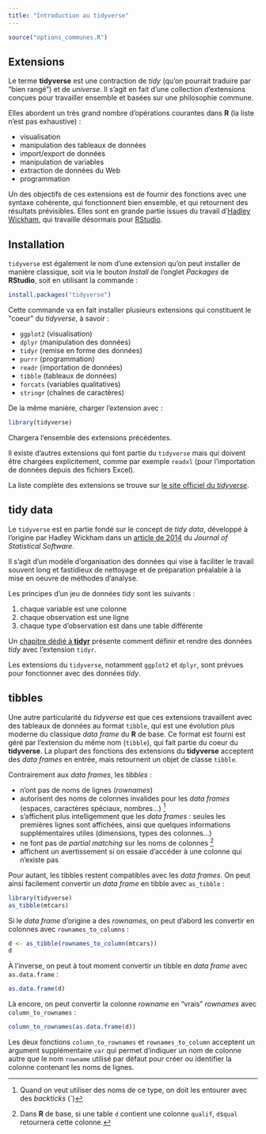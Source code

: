```yaml
---
title: "Introduction au tidyverse"
---
```


```r
source("options_communes.R")
```

## Extensions

Le terme **tidyverse** est une contraction de *tidy* (qu'on pourrait traduire par "bien rangé") et de *universe*. Il s'agit en fait d'une collection d'extensions conçues pour travailler ensemble et basées sur une philosophie commune.

Elles abordent un très grand nombre d'opérations courantes dans **R** (la liste n'est pas exhaustive) :

- visualisation 
- manipulation des tableaux de données
- import/export de données 
- manipulation de variables 
- extraction de données du Web 
- programmation

Un des objectifs de ces extensions est de fournir des fonctions avec une syntaxe cohérente, qui fonctionnent bien ensemble, et qui retournent des résultats prévisibles. Elles sont en grande partie issues du travail d'[Hadley Wickham](http://hadley.nz/), qui travaille désormais pour [RStudio](https://www.rstudio.com).


## Installation

`tidyverse`{.pkg} est également le nom d'une extension qu'on peut installer de manière classique, soit via le bouton *Install* de l'onglet *Packages* de **RStudio**, soit en utilisant la commande :

```r
install.packages("tidyverse")
```

Cette commande va en fait installer plusieurs extensions qui constituent le <q>coeur</q> du <dfn lang="en">tidyverse</dfn>, à savoir :

- `ggplot2`{.pkg} (visualisation)
- `dplyr`{.pkg} (manipulation des données)
- `tidyr`{.pkg} (remise en forme des données)
- `purrr`{.pkg} (programmation)
- `readr`{.pkg} (importation de données)
- `tibble`{.pkg} (tableaux de données)
- `forcats`{.pkg} (variables qualitatives)
- `stringr`{.pkg} (chaînes de caractères)

De la même manière, charger l'extension avec :

```r
library(tidyverse)
```

Chargera l'ensemble des extensions précédentes.

Il existe d'autres extensions qui font partie du `tidyverse`{.pkg} mais qui doivent être chargées explicitement, comme par exemple `readxl`{.pkg} (pour l'importation de données depuis des fichiers Excel).

La liste complète des extensions se trouve sur [le site officiel du *tidyverse*](https://www.tidyverse.org/packages/).


## tidy data {#tidydata}

Le `tidyverse`{.pkg} est en partie fondé sur le concept de <dfn lang="en">tidy data</dfn>, développé à l'origine par Hadley Wickham dans un [article de 2014](https://www.jstatsoft.org/article/view/v059i10) du *Journal of Statistical Software*.

Il s'agit d'un modèle d'organisation des données qui vise à faciliter le travail souvent long et fastidieux de nettoyage et de préparation préalable à la mise en oeuvre de méthodes d'analyse.

Les principes d'un jeu de données *tidy* sont les suivants :

1. chaque variable est une colonne
2. chaque observation est une ligne
3. chaque type d'observation est dans une table différente

Un [chapitre dédié à **tidyr**](reorganiser-ses-donnees-avec-tidyr.html) présente comment définir et rendre des données *tidy* avec l'extension `tidyr`{.pkg}.

Les extensions du `tidyverse`{.pkg}, notamment `ggplot2`{.pkg} et `dplyr`{.pkg}, sont prévues pour fonctionner avec des données *tidy*. 


## tibbles {#tibbles}

Une autre particularité du *tidyverse* est que ces extensions travaillent avec des tableaux de données au format `tibble`{data-pkg="tibble"}, qui est une évolution plus moderne du classique *data frame* du **R** de base. Ce format est fourni est géré par l'extension du même nom (`tibble`{.pkg}), qui fait partie du coeur du **tidyverse**. La plupart des fonctions des extensions du **tidyverse** acceptent des *data frames* en entrée, mais retournent un objet de classe `tibble`{data-pkg="tibble"}.

Contrairement aux *data frames*, les *tibbles* :

- n'ont pas de noms de lignes (*rownames*)
- autorisent des noms de colonnes invalides pour les *data frames* (espaces, caractères spéciaux, nombres...) ^[Quand on veut utiliser des noms de ce type, on doit les entourer avec des *backticks* (`)]
- s'affichent plus intelligemment que les *data frames* : seules les premières lignes sont affichées, ainsi que quelques informations supplémentaires utiles (dimensions, types des colonnes...)
- ne font pas de *partial matching* sur les noms de colonnes ^[Dans **R** de base, si une table `d` contient une colonne `qualif`, `d$qual` retournera cette colonne.]
- affichent un avertissement si on essaie d'accéder à une colonne qui n'existe pas

Pour autant, les tibbles restent compatibles avec les *data frames*. On peut ainsi facilement convertir un *data frame* en tibble avec `as_tibble`{data-pkg="tibble"} :

```r
library(tidyverse)
as_tibble(mtcars)
```

Si le *data frame* d'origine a des *rownames*, on peut d'abord les convertir en colonnes avec `rownames_to_columns`{data-pkg="tibble"} :

```r
d <- as_tibble(rownames_to_column(mtcars))
d
```

À l'inverse, on peut à tout moment convertir un tibble en *data frame* avec `as.data.frame`{data-pkg="tibble" data-rdoc="tibble"} :

```r
as.data.frame(d)
```

Là encore, on peut convertir la colonne *rowname* en "vrais" *rownames* avec `column_to_rownames`{data-pkg="tibble" data-rdoc="rownames"} :

```r
column_to_rownames(as.data.frame(d))
```

<div class="note">
Les deux fonctions `column_to_rownames`{data-pkg="tibble" data-rdoc="rownames"} et `rownames_to_column`{data-pkg="tibble"} acceptent un argument supplémentaire `var` qui permet d'indiquer un nom de colonne autre que le nom `rowname` utilisé par défaut pour créer ou identifier la colonne contenant les noms de lignes.
</div>


